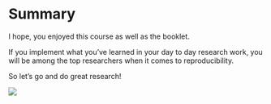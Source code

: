 # Summary

I hope, you enjoyed this course as well as the booklet. 

If you implement what you've learned in your day to day research work, you will
be among the top researchers when it comes to reproducibility. 

So let's go and do great research!

![](images/reproducible-research-neon.jpg)
